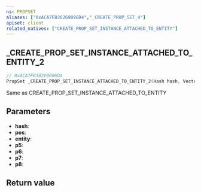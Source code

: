 ```yaml
---
ns: PROPSET
aliases: ["0xACA7FB30269096D4","_CREATE_PROP_SET_4"]
apiset: client
related_natives: ["CREATE_PROP_SET_INSTANCE_ATTACHED_TO_ENTITY"]
---
```

## _CREATE_PROP_SET_INSTANCE_ATTACHED_TO_ENTITY_2

```c
// 0xACA7FB30269096D4
PropSet _CREATE_PROP_SET_INSTANCE_ATTACHED_TO_ENTITY_2(Hash hash, Vector3 pos, Entity entity, float p5, BOOL p6, int p7, BOOL p8);
```

Same as CREATE_PROP_SET_INSTANCE_ATTACHED_TO_ENTITY

## Parameters
* **hash**:
* **pos**:
* **entity**:
* **p5**:
* **p6**:
* **p7**:
* **p8**:

## Return value
